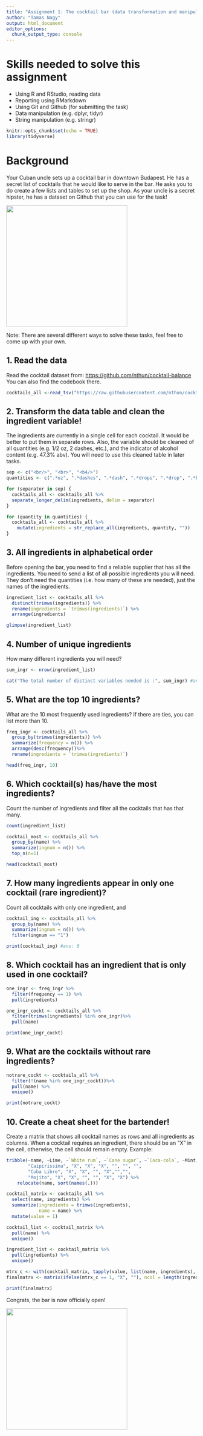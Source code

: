 ```yaml
---
title: "Assignment 1: The cocktail bar (data transformation and manipulation)"
author: "Tamas Nagy"
output: html_document
editor_options: 
  chunk_output_type: console
---
```


# Skills needed to solve this assignment

-   Using R and RStudio, reading data
-   Reporting using RMarkdown
-   Using Git and Github (for submitting the task)
-   Data manipulation (e.g. dplyr, tidyr)
-   String manipulation (e.g. stringr)

```r
knitr::opts_chunk$set(echo = TRUE)
library(tidyverse)
```

# Background

Your Cuban uncle sets up a cocktail bar in downtown Budapest. He has a secret list of cocktails that he would like to serve in the bar. He asks you to do create a few lists and tables to set up the shop. As your uncle is a secret hipster, he has a dataset on Github that you can use for the task!

![](https://media1.tenor.com/images/57a519cffd0ad4693be3b9c94b211540/tenor.gif?itemid=5195211){width="320"}

Note: There are several different ways to solve these tasks, feel free to come up with your own.

## 1. Read the data

Read the cocktail dataset from: <https://github.com/nthun/cocktail-balance> You can also find the codebook there.

```r
cocktails_all <-read_tsv("https://raw.githubusercontent.com/nthun/cocktail-balance/master/cocktail_data.tsv")
```

## 2. Transform the data table and clean the ingredient variable!

The ingredients are currently in a single cell for each cocktail. It would be better to put them in separate rows. Also, the variable should be cleaned of all quantities (e.g. 1/2 oz, 2 dashes, etc.), and the indicator of alcohol content (e.g. 47.3% abv). You will need to use this cleaned table in later tasks.

```r
sep <- c("<br/>", "<br>", "<b4/>")
quantities <- c(".*oz", ".*dashes", ".*dash", ".*drops", ".*drop", ".*bsp", "\\([^\\)]+\\)", ".*es")

for (separator in sep) {
  cocktails_all <- cocktails_all %>% 
  separate_longer_delim(ingredients, delim = separator)
}

for (quantity in quantities) {
  cocktails_all <- cocktails_all %>%
    mutate(ingredients = str_replace_all(ingredients, quantity, ""))
}
```

## 3. All ingredients in alphabetical order

Before opening the bar, you need to find a reliable supplier that has all the ingredients. You need to send a list of all possible ingredients you will need. They don't need the quantities (i.e. how many of these are needed), just the names of the ingredients.

```r
ingredient_list <- cocktails_all %>% 
  distinct(trimws(ingredients)) %>% 
  rename(ingredients = `trimws(ingredients)`) %>% 
  arrange(ingredients)

glimpse(ingredient_list)
```

## 4. Number of unique ingredients

How many different ingredients you will need?

```r
sum_ingr <- nrow(ingredient_list)

cat("The total number of distinct variables needed is :", sum_ingr) #ans: 62
```

## 5. What are the top 10 ingredients?

What are the 10 most frequently used ingredients? If there are ties, you can list more than 10.

```r
freq_ingr <- cocktails_all %>% 
  group_by(trimws(ingredients)) %>% 
  summarize(frequency = n()) %>% 
  arrange(desc(frequency))%>% 
  rename(ingredients = `trimws(ingredients)`)

head(freq_ingr, 10)
```

## 6. Which cocktail(s) has/have the most ingredients?

Count the number of ingredients and filter all the cocktails that has that many.

```r
count(ingredient_list)

cocktail_most <- cocktails_all %>% 
  group_by(name) %>% 
  summarize(ingnum = n()) %>% 
  top_n(n=1)

head(cocktail_most)
```

## 7. How many ingredients appear in only one cocktail (rare ingredient)?

Count all cocktails with only one ingredient, and

```r
cocktail_ing <- cocktails_all %>% 
  group_by(name) %>% 
  summarize(ingnum = n()) %>% 
  filter(ingnum == "1")

print(cocktail_ing) #ans: 0
```

## 8. Which cocktail has an ingredient that is only used in one cocktail?

```r
one_ingr <- freq_ingr %>%
  filter(frequency == 1) %>%
  pull(ingredients)

one_ingr_cockt <- cocktails_all %>%
  filter(trimws(ingredients) %in% one_ingr)%>%
  pull(name)

print(one_ingr_cockt)
```

## 9. What are the cocktails without rare ingredients?

```r
notrare_cockt <- cocktails_all %>%
  filter(!(name %in% one_ingr_cockt))%>%
  pull(name) %>% 
  unique()

print(notrare_cockt)
```

## 10. Create a cheat sheet for the bartender!

Create a matrix that shows all cocktail names as rows and all ingredients as columns. When a cocktail requires an ingredient, there should be an "X" in the cell, otherwise, the cell should remain empty. Example:

```r
tribble(~name, ~Lime, ~`White rum`, ~`Cane sugar`, ~`Coca-cola`, ~Mint, ~Soda,
        "Caipirissima", "X", "X", "X", "", "", "",
        "Cuba Libre", "X", "X", "", "X","","",
        "Mojito", "X", "X", "", "", "X", "X") %>% 
    relocate(name, sort(names(.)))
```

```r
cocktail_matrix <- cocktails_all %>%
  select(name, ingredients) %>% 
  summarize(ingredients = trimws(ingredients),
            name = name) %>% 
  mutate(value = 1)

cocktail_list <- cocktail_matrix %>% 
  pull(name) %>% 
  unique()

ingredient_list <- cocktail_matrix %>% 
  pull(ingredients) %>% 
  unique()

mtrx_c <- with(cocktail_matrix, tapply(value, list(name, ingredients), FUN = mean))
finalmatrx <- matrix(ifelse(mtrx_c == 1, "X", ""), ncol = length(ingredient_list), dimnames = list(cocktail_list, ingredient_list))

print(finalmatrx)
```


Congrats, the bar is now officially open!

![](https://i.pinimg.com/originals/4e/c1/0c/4ec10c9d32b2c7c28b4b638c7f809ec5.gif){width="320"}
